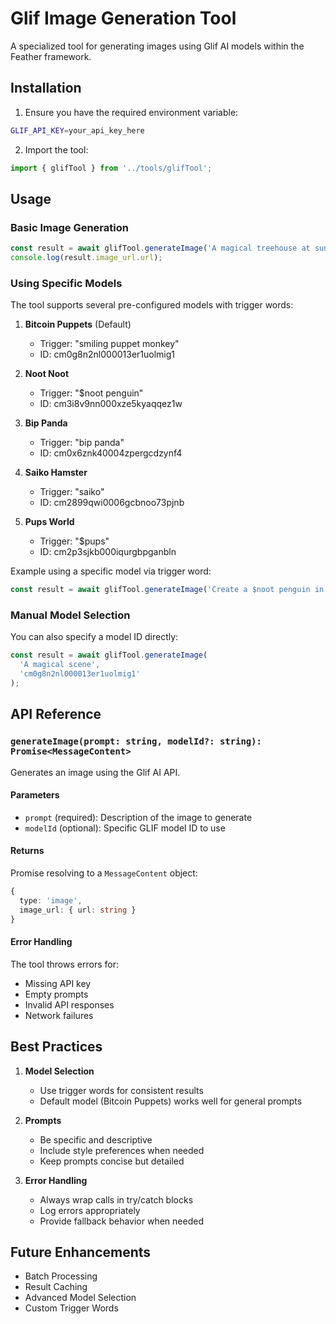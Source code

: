 # Glif Image Generation Tool

A specialized tool for generating images using Glif AI models within the Feather framework.

## Installation

1. Ensure you have the required environment variable:
```bash
GLIF_API_KEY=your_api_key_here
```

2. Import the tool:
```typescript
import { glifTool } from '../tools/glifTool';
```

## Usage

### Basic Image Generation

```typescript
const result = await glifTool.generateImage('A magical treehouse at sunset');
console.log(result.image_url.url);
```

### Using Specific Models

The tool supports several pre-configured models with trigger words:

1. **Bitcoin Puppets** (Default)
   - Trigger: "smiling puppet monkey"
   - ID: cm0g8n2nl000013er1uolmig1

2. **Noot Noot**
   - Trigger: "$noot penguin"
   - ID: cm3i8v9nn000xze5kyaqqez1w

3. **Bip Panda**
   - Trigger: "bip panda"
   - ID: cm0x6znk40004zpergcdzynf4

4. **Saiko Hamster**
   - Trigger: "saiko"
   - ID: cm2899qwi0006gcbnoo73pjnb

5. **Pups World**
   - Trigger: "$pups"
   - ID: cm2p3sjkb000iqurgbpganbln

Example using a specific model via trigger word:
```typescript
const result = await glifTool.generateImage('Create a $noot penguin in space');
```

### Manual Model Selection

You can also specify a model ID directly:
```typescript
const result = await glifTool.generateImage(
  'A magical scene',
  'cm0g8n2nl000013er1uolmig1'
);
```

## API Reference

### `generateImage(prompt: string, modelId?: string): Promise<MessageContent>`

Generates an image using the Glif AI API.

#### Parameters

- `prompt` (required): Description of the image to generate
- `modelId` (optional): Specific GLIF model ID to use

#### Returns

Promise resolving to a `MessageContent` object:
```typescript
{
  type: 'image',
  image_url: { url: string }
}
```

#### Error Handling

The tool throws errors for:
- Missing API key
- Empty prompts
- Invalid API responses
- Network failures

## Best Practices

1. **Model Selection**
   - Use trigger words for consistent results
   - Default model (Bitcoin Puppets) works well for general prompts

2. **Prompts**
   - Be specific and descriptive
   - Include style preferences when needed
   - Keep prompts concise but detailed

3. **Error Handling**
   - Always wrap calls in try/catch blocks
   - Log errors appropriately
   - Provide fallback behavior when needed

## Future Enhancements

- Batch Processing
- Result Caching
- Advanced Model Selection
- Custom Trigger Words 